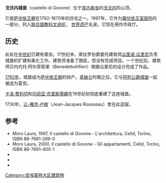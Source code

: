 '''戈沃内城堡 '''（castello di Govone）位于[[库内奥省|库内奥省]]的[[戈沃内|戈沃内]]的山顶。

它是[[萨伏依王朝|萨伏依王朝]]在1792-1870年的住宅之一。1997年，它作为[[薩伏依王室居所|薩伏依王室居所]]的一部分，列入[[联合国教科文组织|联合国教科文组织]]， [[世界遗产|世界遗产]]名录。它现在用作市政厅。

==历史==
此处在[[中世纪|中世纪]]已建有堡垒。17世纪末，索拉罗伯爵委托建筑师[[瓜里诺·瓜里尼|瓜里诺·瓜里尼]]负责城堡的扩建和美化工作。建筑师准备了图纸，但没有完成项目。一个世纪后，建筑师贝内代托·阿尔菲耶里（BenedettoAlfieri）根据瓜里尼的设计完成了作品。

[[1792年|1792年]]，城堡成为[[萨伏依王朝|萨伏依王朝]]的财产。[[拿破仑|拿破仑]]时期之后，它与[[阿列公爵城堡|阿列公爵城堡]]一起被选为夏宫。

[[卡洛·费利切|卡洛·费利切]]和[[萨伏依的玛丽亚·克里斯蒂娜|玛丽亚·克里斯蒂娜]]在19世纪初彻底重建了这座城堡。

1730年，[[让-雅克·卢梭|让-雅克·卢梭]]（Jean-Jacques Rousseau）曾在此逗留。

== 参考 ==
<references/>
* Moro Laura, 1997, Il castello di Govone - L'architettura, Celid, Torino, ISBN 88-7661-289-0
* Moro Laura, 2000, Il castello di Govone - Gli appartamenti, Celid, Torino, ISBN 88-7661-400-1
*{{cite web|url=http://www.castellorealedigovone.it/|title=Sito ufficiale|access-date=2021-02-10|archive-date=2021-03-16|archive-url=https://web.archive.org/web/20210316145304/https://www.castellorealedigovone.it/|dead-url=no}}
*{{cite web|url=http://www.comune.govone.cn.it/ComSchedaTem.asp?Id=17707|title=Comune di Govone - Scheda del castello|access-date=2021-02-10|archive-date=2016-10-30|archive-url=https://web.archive.org/web/20161030001225/http://www.comune.govone.cn.it/ComSchedaTem.asp?Id=17707|dead-url=no}}
*{{cite web|url=http://www.sitiunesco.it/?p=11|title=Associazione città e siti Unesco Italiani - Residenze Sabaude|access-date=2021-02-10|archive-date=2018-12-29|archive-url=https://web.archive.org/web/20181229031339/https://www.sitiunesco.it/?p=11|dead-url=no}}
[[Category:皮埃蒙特大区建筑物|Category:皮埃蒙特大区建筑物]]